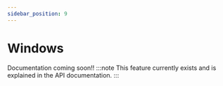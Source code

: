 ```yaml
---
sidebar_position: 9
---
```


# Windows

Documentation coming soon!!
:::note
This feature currently exists and is explained in the API documentation.
:::
